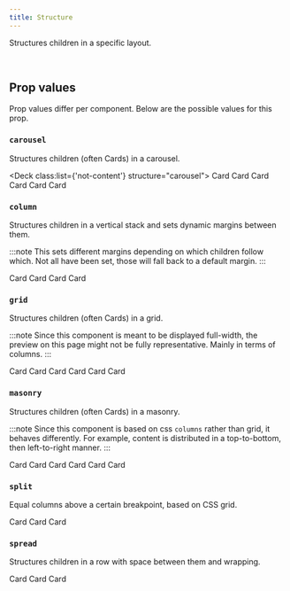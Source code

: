 ```yaml
---
title: Structure
---
```


Structures children in a specific layout.

<br />


## Prop values

Prop values differ per component. Below are the possible values for this prop.

### `carousel`

Structures children (often Cards) in a carousel.

<Deck class:list={'not-content'} structure="carousel">
  <Card>Card</Card>
  <Card>Card</Card>
  <Card>Card</Card>
  <Card>Card</Card>
  <Card>Card</Card>
  <Card>Card</Card>
</Deck>

### `column`

Structures children in a vertical stack and sets dynamic margins between them.

:::note
This sets different margins depending on which children follow which. Not all have been set, those will fall back to a default margin.
:::

<Card>
  <Deck structure="column">
    <Card>Card</Card>
    <Card>Card</Card>
    <Card>Card</Card>
    <Card>Card</Card>
  </Deck>
</Card>

### `grid`

Structures children (often Cards) in a grid.

:::note
Since this component is meant to be displayed full-width, the preview on this page might not be fully representative. Mainly in terms of columns.
:::

<Card>
  <Deck structure="grid">
    <Card>Card</Card>
    <Card>Card</Card>
    <Card>Card</Card>
    <Card>Card</Card>
    <Card>Card</Card>
    <Card>Card</Card>
  </Deck>
</Card>

### `masonry`

Structures children (often Cards) in a masonry.

:::note
Since this component is based on css `columns` rather than grid, it behaves differently. For example, content is distributed in a top-to-bottom, then left-to-right manner.
:::

<Card>
  <Deck structure="masonry">
    <Card>Card</Card>
    <Card>Card</Card>
    <Card>Card</Card>
    <Card>Card</Card>
    <Card>Card</Card>
    <Card>Card</Card>
  </Deck>
</Card>

### `split`

Equal columns above a certain breakpoint, based on CSS grid.

<Card>
  <Deck structure="split">
    <Card>Card</Card>
    <Card>Card</Card>
    <Card>Card</Card>
  </Deck>
</Card>

### `spread`

Structures children in a row with space between them and wrapping.

<Card>
  <Deck structure="spread">
    <Card>Card</Card>
    <Card>Card</Card>
    <Card>Card</Card>
  </Deck>
</Card>
